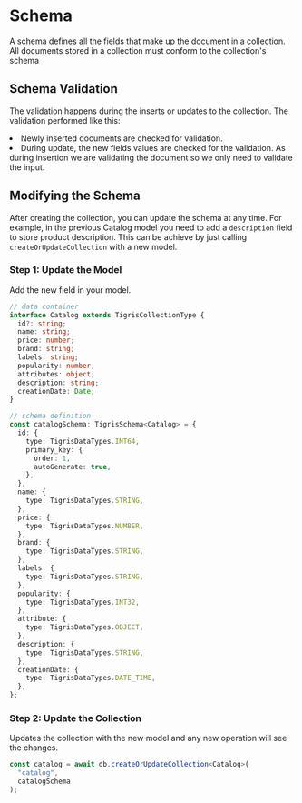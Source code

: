 # Schema

A schema defines all the fields that make up the document in a collection. All documents stored in a collection must conform to the collection's schema

## Schema Validation

The validation happens during the inserts or updates to the collection. The validation performed like this:

<li>Newly inserted documents are checked for validation.</li>
<li>
  During update, the new fields values are checked for the validation. As during
  insertion we are validating the document so we only need to validate the
  input.
</li>

## Modifying the Schema

After creating the collection, you can update the schema at any time. For example, in the previous Catalog model you
need to add a `description` field to store product description. This can be achieve by just calling `createOrUpdateCollection`
with a new model.

### Step 1: Update the Model

Add the new field in your model.

```ts
// data container
interface Catalog extends TigrisCollectionType {
  id?: string;
  name: string;
  price: number;
  brand: string;
  labels: string;
  popularity: number;
  attributes: object;
  description: string;
  creationDate: Date;
}

// schema definition
const catalogSchema: TigrisSchema<Catalog> = {
  id: {
    type: TigrisDataTypes.INT64,
    primary_key: {
      order: 1,
      autoGenerate: true,
    },
  },
  name: {
    type: TigrisDataTypes.STRING,
  },
  price: {
    type: TigrisDataTypes.NUMBER,
  },
  brand: {
    type: TigrisDataTypes.STRING,
  },
  labels: {
    type: TigrisDataTypes.STRING,
  },
  popularity: {
    type: TigrisDataTypes.INT32,
  },
  attribute: {
    type: TigrisDataTypes.OBJECT,
  },
  description: {
    type: TigrisDataTypes.STRING,
  },
  creationDate: {
    type: TigrisDataTypes.DATE_TIME,
  },
};
```

### Step 2: Update the Collection

Updates the collection with the new model and any new operation will see the changes.

```ts
const catalog = await db.createOrUpdateCollection<Catalog>(
  "catalog",
  catalogSchema
);
```
